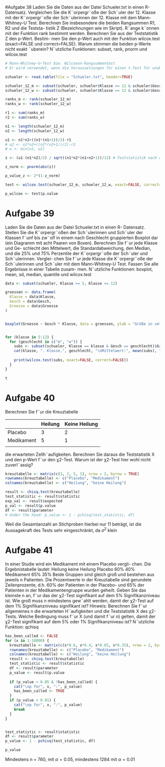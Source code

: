 #Aufgabe 38
Laden Sie die Daten aus der Datei Schueler.txt in einen R-
Datensatz. Vergleichen Sie die K¨orpergr¨oße der Sch¨uler der 12. Klasse mit der
K¨orpergr¨oße der Sch¨ulerinnen der 12. Klasse mit dem Mann-Whitney-U Test.
Berechnen Sie insbesondere die beiden Rangsummen R1, R2 und die Teststa-
tistik Z (Bezeichnungen wie im Skript). R¨ange k¨onnen mit der Funktion rank
bestimmt werden. Berechnen Sie aus der Teststatistik Z den p-Wert. Bestim-
men Sie den p-Wert auch mit der Funktion wilcox.test (exact=FALSE und
correct=FALSE). Warum stimmen die beiden p-Werte nicht exakt ¨uberein?
N¨utzliche Funktionen: subset, rank, pnorm und wilcox.test

```r
# Mann-Whitney-U-Test bzw. Wilcoxon-Rangsummentest
# Er wird verwendet, wenn die Voraussetzungen für einen t-Test für unab. Stichproben NICHT erfüllt sind

schueler <- read.table(file = "Schueler.txt", header=TRUE)

schueler_12_m <- subset(schueler, schueler$Klasse == 12 & schueler$Gesch == "m")$Groesse
schueler_12_w <- subset(schueler, schueler$Klasse == 12 & schueler$Gesch == "w")$Groesse

ranks_m <- rank(schueler_12_m)
ranks_w <- rank(schueler_12_w)

r1 <- sum(ranks_m)
r2 <- sum(ranks_w)

n1 <- length(schueler_12_m)
n2 <- length(schueler_12_w)

u1 <- n1*n2+((n1*(n1+1))/2)-r1
# u2 <- n1*n2+((n2*(n2+1))/2)-r2
# u <- min(u1, u2)

z <- (u1-(n1*n2)/2) / sqrt((n1*n2*(n1+n2+1))/12) # Teststatistik nach der Vorlesung

z_norm <- pnorm(abs(z))

p_value_z <- 2*(1-z_norm)

test <- wilcox.test(schueler_12_m, schueler_12_w, exact=FALSE, correct=FALSE)

p_wilcox <- test$p.value
```

# Aufgabe 39
Laden Sie die Daten aus der Datei Schueler.txt in einen R-
Datensatz. Stellen Sie die K¨orpergr¨oßen der Sch¨ulerinnen und Sch¨uler der
Klassen f¨unf bis zw¨olf in einem nach Geschlecht gruppierten Boxplot dar (ein
Diagramm mit acht Paaren von Boxen). Berechnen Sie f¨ur jede Klasse und Ge-
schlecht den Mittelwert, die Standardabweichung, den Median, und die 25%
und 75% Perzentile der K¨orpergr¨oße der Sch¨uler und Sch¨ulerinnen. Verglei-
chen Sie f¨ur jede Klasse die K¨orpergr¨oße der Sch¨ulerinnen und Sch¨uler mit
dem Mann-Whitney-U Test. Fassen Sie alle Ergebnisse in einer Tabelle zusam-
men.
N¨utzliche Funktionen: boxplot, mean, sd, median, quantile und wilcox.test

```r
data <- subset(schueler, Klasse >= 5, Klasse <= 12)

groessen <- data.frame(
  Klasse = data$Klasse,
  Gesch = data$Gesch,
  Groesse = data$Groesse
)


boxplot(Groesse ~ Gesch * Klasse, data = groessen, ylab = "Größe in cm", col = c("lightblue", "pink"))


for (klasse in 5:12) {
  for (geschlecht in c("m", "w")) {
    subs <- subset(schueler, Klasse == klasse & Gesch == geschlecht)$Groesse
    cat(klasse, ". Klasse,", geschlecht, "\nMittelwert:", mean(subs), "\nStandardabweichung:", sd(subs), "\nMedian:", median(subs), "cm\n25% bzw. 75% Quantile:", quantile(subs, c(.25, .75)), "cm\n\n")
    
    print(wilcox.test(subs, exact=FALSE, correct=FALSE))
  }
}

t

```


# Aufgabe 40
Berechnen Sie f¨ur die Kreuztabelle

|            | Heilung | Keine Heilung |
|------------|---------|---------------|
| Placebo    | 3       | 2             |
| Medikament | 5       | 1             |
|            |         |               |

die erwarteten Zellh¨aufigkeiten. Berechnen Sie daraus die Teststatistik X und
den p-Wert f¨ur den χ2-Test. Warum ist der χ2-Test hier wohl nicht zuverl¨assig?

```r
kreuztabelle <- matrix(c(3, 2, 5, 1), nrow = 2, byrow = TRUE)
rownames(kreuztabelle) <- c("Placebo", "Medikament")
colnames(kreuztabelle) <- c("Heilung", "keine Heilung")

result <- chisq.test(kreuztabelle)
test_statistic <- result$statistic
exp_val <- result$expected
p_val <- result$p.value
df <- result$parameter
# Under the hood: p_value <- 1 - pchisq(test_statistic, df)

```

Weil die Gesamtanzahl an Stichproben hierbei nur 11 beträgt, ist die Aussagekraft des Tests sehr eingeschränkt, da $\sigma^2$ klein

# Aufgabe 41

In einer Studie wird ein Medikament mit einem Placebo vergli-
chen. Die Ergebnistabelle lautet:
Heilung keine Heilung
Placebo 60% 40%
Medikament 65% 35%
Beide Gruppen sind gleich groß und bestehen aus jeweils n Patienten. Die
Prozentwerte in der Kreuztabelle sind gerundete Zeilenprozente, d.h. 60% der
Patienten in der Placebo- und 65% der Patienten in der Medikamentengruppe
wurden geheilt. Geben Sie das kleinste n an, f¨ur das der χ2-Test signifikant auf
dem 5% Signifikanzniveau ist. Wie groß muss n mindestens gew¨ahlt werden,
damit der χ2-Test auf dem 1% Signifikanzniveau signifikant ist?
Hinweis: Berechnen Sie f¨ur allgemeines n die erwarteten H¨aufigkeiten und die
Teststatistik X des χ2-Tests. Welche Bedingung muss f¨ur X (und damit f¨ur
n) gelten, damit der χ2-Test signifikant auf dem 5% oder 1% Signifikanzniveau
ist?
N¨utzliche Funktion: qchisq

```r
has_been_called <- FALSE
for (x in 1:10000) {
  kreuztabelle <- matrix(c(x*0.6, x*0.4, x*0.65, x*0.35), nrow = 2, byrow = TRUE)
  rownames(kreuztabelle) <- c("Placebo", "Medikament")
  colnames(kreuztabelle) <- c("Heilung", "keine Heilung")
  result <- chisq.test(kreuztabelle)
  test_statistic <- result$statistic
  df <- result$parameter
  p_value <- result$p.value
  
  if (p_value < 0.05 & !has_been_called) {
    cat("\np for", x, ":", p_value)
    has_been_called <- TRUE
  }
  if (p_value < 0.01) {
    cat("\np for", x, ":", p_value)
    break
  }
}


test_statistic <- result$statistic
df <- result$parameter
p_value <- 1 - pchisq(test_statistic, df)

p_value

```


Mindestens n = 760, mit $\alpha = 0.05$, mindestens 1284 mit $\alpha = 0.01$


